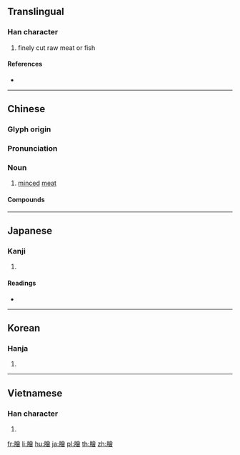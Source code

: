 {{character info/new}}
{{also|脍}}
==Translingual==

===Han character===
{{Han char|rn=130|rad=肉|as=13|sn=17|four=78266|canj=BOMA}}

# finely cut raw meat or fish

====References====
* {{Han ref|kx=0996.030|dkj=29937|dj=1447.030|hdz=32117.050|uh=81BE|ud=33214|bh=C17A|bd=49530}}

----

==Chinese==
{{zh-forms|s=脍}}

===Glyph origin===
{{Han etym}}

===Pronunciation===
{{zh-pron
|m=kuài
|c=kui2
|h=pfs=
|md=
|mn=kòe
|w=
|mc=y
|oc=y
|cat=n
}}

===Noun===
{{zh-noun}}

# [[minced]] [[meat]]

====Compounds====
{{zh-der|膾炙人口|蓴羹鱸膾|雜膾}}

----

==Japanese==

===Kanji===
{{ja-kanji|grade=|rs=肉13}}

# {{defn|lang=ja|sort=肉13}}

====Readings====
* {{ja-readings|on=[[かい]] (kai)|kun=[[なます]] (namasu)|nanori=}}

----

==Korean==

===Hanja===
{{ko-hanja|hangeul=회|eumhun=|rv=hoe|mr=hoe|y=hoy}}

# {{defn|lang=ko|sort=肉13}}

----

==Vietnamese==

===Han character===
{{vi-hantu|[[quái]], [[gỏi]], [[khoái]], [[cối]]|rs=肉13}}

# {{defn|lang=vi|sort=肉13}}

[[fr:膾]]
[[li:膾]]
[[hu:膾]]
[[ja:膾]]
[[pl:膾]]
[[th:膾]]
[[zh:膾]]